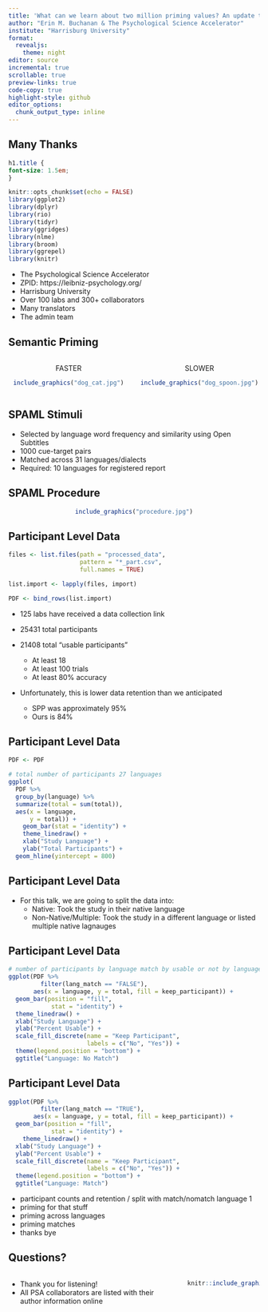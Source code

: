 ```yaml
---
title: 'What can we learn about two million priming values? An update to the Semantic Priming Across Many Languages Project (SPAML)'
author: "Erin M. Buchanan & The Psychological Science Accelerator"
institute: "Harrisburg University"
format: 
  revealjs:
    theme: night
editor: source
incremental: true 
scrollable: true 
preview-links: true
code-copy: true 
highlight-style: github 
editor_options: 
  chunk_output_type: inline
---
```


## Many Thanks{.smaller}

```css
h1.title {
font-size: 1.5em;
}
```

```r
knitr::opts_chunk$set(echo = FALSE)
library(ggplot2)
library(dplyr)
library(rio)
library(tidyr)
library(ggridges)
library(nlme)
library(broom)
library(ggrepel)
library(knitr)
```

- The Psychological Science Accelerator
- ZPID: https://leibniz-psychology.org/
- Harrisburg University
- Over 100 labs and 300+ collaborators
- Many translators
- The admin team 

## Semantic Priming{.smaller} 
:::: {.columns}
::: {.column width="50%"}
<center>
FASTER

```r
include_graphics("dog_cat.jpg")
```
</center>
:::
::: {.column width="50%"}
<center>
SLOWER
```r
include_graphics("dog_spoon.jpg")
```
</center>
:::
::::

## SPAML Stimuli{.smaller}

- Selected by language word frequency and similarity using Open Subtitles 
- 1000 cue-target pairs
- Matched across 31 languages/dialects
- Required: 10 languages for registered report

## SPAML Procedure{.smaller}
<center>
```r
include_graphics("procedure.jpg")
```
</center>

## Participant Level Data{.smaller}

```r
files <- list.files(path = "processed_data",
                    pattern = "*_part.csv",
                    full.names = TRUE)

list.import <- lapply(files, import)

PDF <- bind_rows(list.import) 
```

- 125 labs have received a data collection link




- 25431 total participants 
- 21408 total "usable participants"
  - At least 18
  - At least 100 trials
  - At least 80% accuracy 
- Unfortunately, this is lower data retention than we anticipated 
  - SPP was approximately 95%
  - Ours is 84%
  
## Participant Level Data{.smaller}

```r
PDF <- PDF

# total number of participants 27 languages 
ggplot(
  PDF %>% 
  group_by(language) %>% 
  summarize(total = sum(total)), 
  aes(x = language, 
      y = total)) + 
    geom_bar(stat = "identity") + 
    theme_linedraw() + 
    xlab("Study Language") + 
    ylab("Total Participants") + 
  geom_hline(yintercept = 800)
```

## Participant Level Data{.smaller}

- For this talk, we are going to split the data into:
  - Native: Took the study in their native language
  - Non-Native/Multiple: Took the study in a different language or listed multiple native lagnauges 

## Participant Level Data{.smaller}

```r
# number of participants by language match by usable or not by language
ggplot(PDF %>% 
         filter(lang_match == "FALSE"), 
       aes(x = language, y = total, fill = keep_participant)) + 
  geom_bar(position = "fill",
            stat = "identity") + 
  theme_linedraw() + 
  xlab("Study Language") + 
  ylab("Percent Usable") + 
  scale_fill_discrete(name = "Keep Participant", 
                      labels = c("No", "Yes")) + 
  theme(legend.position = "bottom") + 
  ggtitle("Language: No Match")
```

## Participant Level Data{.smaller}

```r
ggplot(PDF %>% 
         filter(lang_match == "TRUE"), 
       aes(x = language, y = total, fill = keep_participant)) + 
  geom_bar(position = "fill",
            stat = "identity") + 
    theme_linedraw() + 
  xlab("Study Language") + 
  ylab("Percent Usable") + 
  scale_fill_discrete(name = "Keep Participant", 
                      labels = c("No", "Yes")) + 
  theme(legend.position = "bottom") + 
  ggtitle("Language: Match")
```




- participant counts and retention / split with match/nomatch language 1
- priming for that stuff
- priming across languages
- priming matches 
- thanks bye

## Questions?{.smaller}

:::: {.columns}
::: {.column width="70%"}
- Thank you for listening!
- All PSA collaborators are listed with their author information online
:::
::: {.column width="30%"}
```r
knitr::include_graphics("QR_links.png")
```
:::
::::